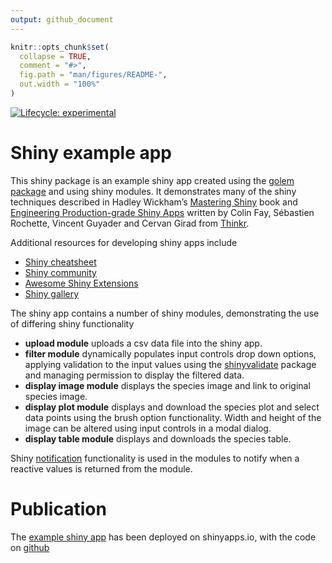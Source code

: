 ```yaml
---
output: github_document
---
```


<!-- README.md is generated from README.Rmd. Please edit that file -->

```r
knitr::opts_chunk$set(
  collapse = TRUE,
  comment = "#>",
  fig.path = "man/figures/README-",
  out.width = "100%"
)
```

<!-- badges: start -->
[![Lifecycle: experimental](https://img.shields.io/badge/lifecycle-experimental-orange.svg)](https://lifecycle.r-lib.org/articles/stages.html#experimental)
<!-- badges: end -->

# Shiny example app

This shiny package is an example shiny app created using the [golem package](https://github.com/ThinkR-open/golem) and using shiny modules. It demonstrates many of the shiny techniques described in Hadley Wickham's [Mastering Shiny](https://mastering-shiny.org/)
book and [Engineering Production-grade Shiny Apps](https://engineering-shiny.org/) written by Colin Fay, Sébastien Rochette, Vincent Guyader and Cervan Girad from [Thinkr](https://rtask.thinkr.fr/).

Additional resources for developing shiny apps include

* [Shiny cheatsheet](https://shiny.rstudio.com/images/shiny-cheatsheet.pdf)
* [Shiny community](https://community.rstudio.com/c/shiny/8)
* [Awesome Shiny Extensions](https://github.com/nanxstats/awesome-shiny-extensions)
* [Shiny gallery](https://shiny.rstudio.com/gallery/)

The shiny app contains a number of shiny modules, demonstrating the use of differing
shiny functionality

* **upload module** uploads a csv data file into the shiny app.
* **filter module** dynamically populates input controls drop down options, 
applying validation to the input values using the [shinyvalidate]((https://rstudio.github.io/shinyvalidate)) package and managing permission to display the filtered data.
* **display image module** displays the species image and link to original species image.
* **display plot module** displays and download the species plot and select data points using the brush option functionality. Width and height of the image can be altered using input controls in a modal dialog.
* **display table module** displays and downloads the species table.

Shiny [notification](https://shiny.rstudio.com/articles/notifications.html) functionality is used in the modules to notify when a reactive values is returned from the module.

# Publication

The [example shiny app](https://gcfrench.shinyapps.io/shinystore) has been deployed on shinyapps.io, with
the code on [github](https://github.com/gcfrench/shinystore)


